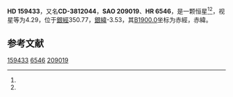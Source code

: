 {{Starbox begin
| name = HD 159433
}}
{{Starbox observe
| epoch = [[J2000.0|J2000.0]]
| constell = [[天蝎座|天蝎座]]<ref name=SIMBAD>{{cite web
 | url=http://simbad.u-strasbg.fr/simbad/sim-id?Ident=HR+6546
 | title =Pulsating variable Star
 | publisher=Centre de Données astronomiques de Strasbourg
 | work=SIMBAD
 | accessdate=2012-07-13}}</ref><ref name=DATA>{{cite web
 | url=http://vizier.u-strasbg.fr/viz-bin/VizieR-5?-out.add=.&-source=5050&-corr=PK=HR&-out.max=9999&HR=6546
 | title=VizieR Detailed Page
 | accessdate=2012-07-13
 | archive-date=2016-03-04
 | archive-url=https://web.archive.org/web/20160304230853/http://vizier.u-strasbg.fr/viz-bin/VizieR-5?-out.add=.&-source=5050&-corr=PK=HR&-out.max=9999&HR=6546
 | dead-url=no
 }}</ref>
| 星官 = [[尾宿|尾宿]]
| ra = {{RA|17|36|32.8}}<ref name=SIMBAD /><ref name=DATA />
| dec = {{DEC|-38|38|7}}<ref name=SIMBAD /><ref name=DATA />
| appmag_v = 4.29<ref name=SIMBAD /><ref name=DATA />
}}
{{Starbox character
| class = K0IIIb<ref name=SIMBAD /><ref name=DATA />
| b-v = 1.09<ref name=SIMBAD /><ref name=DATA />
| u-b = 0.9<ref name=SIMBAD /><ref name=DATA />
| r-i = 0.55<ref name=SIMBAD /><ref name=DATA />
| variable = 
}}
{{Starbox astrometry
| radial_v = 0.9
| prop_mo_ra = -49
| parallax = 0.018
| p_error = 
}}
{{Starbox catalog
| names =CD-3812044，[[SAO星表|SAO]] 209019，[[HD星表|HD]] 159433，[[HR星表|HR]] 6546}}
{{Starbox reference |Simbad=HR+6546}}
{{Starbox end}}

'''HD 159433'''，又名'''CD-3812044'''，'''SAO 209019'''、'''HR 6546'''，是一颗恒星<ref name=SIMBAD /><ref name=DATA />，视星等为4.29，位于[[銀道座標系|銀經]]350.77，[[銀道座標系|銀緯]]-3.53，其[[B1900.0|B1900.0]]坐标为赤經{{RA|17|29|39.5}}，赤緯{{DEC|-38|-3.53|52}}。

== 参考文献 ==
{{reflist}}
{{天蝎座恒星}}
{{星官|尾宿|9|4}}
{{star-stub}}

[[Category:HD和HDE天體|159433]]
[[Category:HR天體|6546]]
[[Category:SAO天體|209019]]